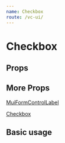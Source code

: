 ```yaml
--- 
name: Checkbox
route: /vc-ui/
--- 
```



# Checkbox

## Props

<Props of={Checkbox} />

## More Props

[MuiFormControlLabel](https://material-ui.com/zh/api/form-control-label/)

[Checkbox](https://material-ui.com/zh/api/checkbox/)

## Basic usage 

<Playground>
  <Checkbox label="勾选框" />
  <br/>
  <Checkbox checked label="勾选框" />
</Playground>

